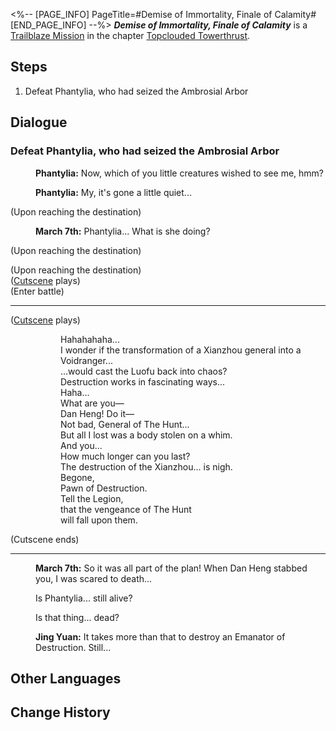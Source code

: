 <%-- [PAGE_INFO]
PageTitle=#Demise of Immortality, Finale of Calamity#
[END_PAGE_INFO] --%>
{{Stub|Dialogue.}}
{{Mission Infobox
|id            = 1021601
|title         = 
|image         = <!--Mission Demise of Immortality, Finale of Calamity.png-->
|type          = Trailblaze
|event_name    = 
|chapter       = Topclouded Towerthrust
|requirements  = {{subst:void|<!--Unknown: {"Type":"Manual"}-->}}
|summary       = <!--official mission summary from Fate's Atlas-->
|characters    = Dan Heng; Jing Yuan; March 7th; Phantylia; Trailblazer
|startLocation = [[The Xianzhou Luofu]] - [[Roots of the Arbor]]
|world         = The Xianzhou Luofu
|area          = Roots of the Arbor
|prev          = 
|next          = 
|rewards       = 
}}
'''''Demise of Immortality, Finale of Calamity''''' is a [[Trailblaze Mission]] in the chapter [[Topclouded Towerthrust]].

==Steps==
# Defeat Phantylia, who had seized the Ambrosial Arbor

<!--
==Gameplay Notes==

--><!--
==Trial Character==

-->
==Dialogue==
{{Stub Dialogue}}

===Defeat Phantylia, who had seized the Ambrosial Arbor{{subst:void|<!--102160102-->}}===
{{Mission Description|type=trailblaze|location=Roots of the Arbor|In front of everyone, Dan Heng revealed an appearance that he was unwilling to show to others &mdash; that of the Vidyadhara high elder. Using that power to part the waters of the ancient sea, he revealed the road leading to Roots of the Arbor.<br />While you were moving forward, the Lord Ravager Phantylia had swooped ahead, going deep inside the area and plotting a conspiracy against the long-life species of the Luofu.}}
{{Dialogue Start}}
:{{tx}}
:<!--180-second delay-->
:{{A|VO chapter2 7 phantylia 103.ogg}} '''Phantylia:''' Now, which of you little creatures wished to see me, hmm?
:{{A|VO chapter2 7 phantylia 104.ogg}} '''Phantylia:''' My, it's gone a little quiet...

;(Upon reaching the destination)
:{{A|VO chapter2 7 mar7th 126.ogg}} '''March 7th:''' Phantylia... What is she doing?
;(Upon reaching the destination)

;(Upon reaching the destination)
;([[#Gallery|Cutscene]] plays)
;(Enter battle)
:{{Enemy List|Phantylia the Undying*1/-16.7% ATK}}
----
;([[#Gallery|Cutscene]] plays)
::Hahahahaha...
::I wonder if the transformation of a Xianzhou general into a Voidranger...
::...would cast the Luofu back into chaos?
::Destruction works in fascinating ways...
::Haha...
::What are you&mdash;
::Dan Heng! Do it&mdash;
::Not bad, General of The Hunt...
::But all I lost was a body stolen on a whim.
::And you...
::How much longer can you last?
::The destruction of the Xianzhou... is nigh.
::Begone,
::Pawn of Destruction.
::Tell the Legion,
::that the vengeance of The Hunt
::will fall upon them.
;(Cutscene ends)
----
:{{tx}}
:{{A|VO chapter2 8 mar7th 102.ogg}} '''March 7th:''' So it was all part of the plan! When Dan Heng stabbed you, I was scared to death...
:{{DIcon|Arrow}} Is Phantylia... still alive?
:{{DIcon|Arrow}} Is that thing... dead?
:{{A|VO chapter2 8 jingyuan 108.ogg}} '''Jing Yuan:''' It takes more than that to destroy an Emanator of Destruction. Still...
:{{tx}}
{{Dialogue End}}

==Other Languages==
{{Other Languages
|en   = Demise of Immortality, Finale of Calamity
|zhs  = 仙骸成空，大劫有终
|zht  = 仙骸成空，大劫有終
|ja   = 仙骸は空と成り、大劫に終わり有り
|ko   = 불멸의 종말, 끝맺은 대겁
|es   = El término de la inmortalidad, el final de la calamidad
|fr   = Trépas de l'immortalité, fin de la calamité
|ru   = Бессмертие станет прахом, бедствию придёт конец
|th   = ร่างที่มลายกับหายนะที่สิ้นสุดลง
|vi   = Tiên Cốt Hóa Không, Đại Nạn Kết Thúc
|de   = Vom Heiligtum zu Staub, das Ende aller Katastrophen
|id   = Hancurnya Keabadian dan Berakhirnya Malapetaka
|pt   = Queda da Imortalidade, Fim da Calamidade
}}

==Change History==
{{Change History|1.2}}
